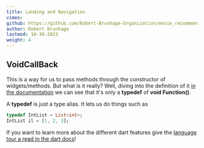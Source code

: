 ```yaml
---
title: Landing and Navigation
vimeo:
github: https://github.com/Robert-Brunhage-Organization/movie_recommendation_app_course/commit/454914801e9b6758249a6e36e8a6bf8f52d93a16
author: Robert Brunhage
lastmod: 10-30-2022
weight: 4
---
```


## VoidCallBack

This is a way for us to pass methods through the constructor of widgets/methods.
But what is it really? Well, diving into the definition of it
[in the documentation](https://api.flutter.dev/flutter/dart-ui/VoidCallback.html)
we can see that it's only a **typedef** of **void Function()**.

A **typedef** is just a type alias. It lets us do things such as

```dart
typedef IntList = List<int>;
IntList il = [1, 2, 3];
```

If you want to learn more about the different dart features give the
[language tour a read in the dart docs](https://dart.dev/guides/language/language-tour)!
